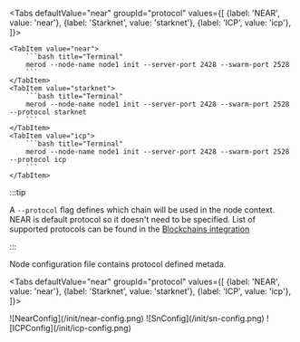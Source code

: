 
<Tabs
    defaultValue="near"
    groupId="protocol"
    values={[
        {label: 'NEAR', value: 'near'},
        {label: 'Starknet', value: 'starknet'},
        {label: 'ICP', value: 'icp'},
    ]}>

    <TabItem value="near">
        ```bash title="Terminal"
        merod --node-name node1 init --server-port 2428 --swarm-port 2528
        ```
    </TabItem>
    <TabItem value="starknet">
        ```bash title="Terminal"
        merod --node-name node1 init --server-port 2428 --swarm-port 2528 --protocol starknet
        ```
    </TabItem>
    <TabItem value="icp">
        ```bash title="Terminal"
        merod --node-name node1 init --server-port 2428 --swarm-port 2528 --protocol icp
        ```
    </TabItem>

</Tabs>

:::tip

A `--protocol` flag defines which chain will be used in the node context. NEAR
is default protocol so it doesn't need to be specified. List of supported
protocols can be found in the
[Blockchains integration](../core-concepts/blockchains-integration)

:::

Node configuration file contains protocol defined metada.

<Tabs
    defaultValue="near"
    groupId="protocol"
    values={[
        {label: 'NEAR', value: 'near'},
        {label: 'Starknet', value: 'starknet'},
        {label: 'ICP', value: 'icp'},
    ]}>

<TabItem value="near">
![NearConfig](/init/near-config.png)

</TabItem>
<TabItem value="starknet">
![SnConfig](/init/sn-config.png)

</TabItem>
<TabItem value="icp">
![ICPConfig](/init/icp-config.png)

</TabItem>
</Tabs>
